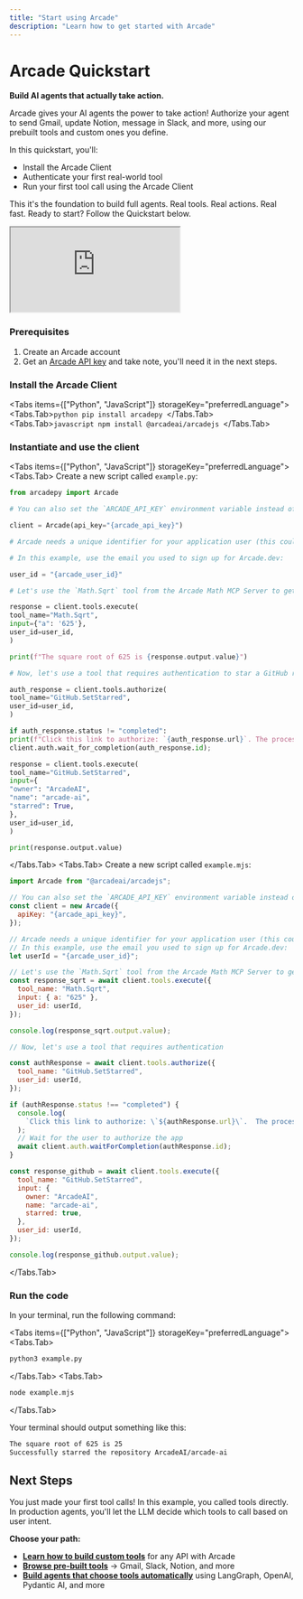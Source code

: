 ```yaml
---
title: "Start using Arcade"
description: "Learn how to get started with Arcade"
---
```



# Arcade Quickstart

<div className="grid grid-cols-1 md:grid-cols-[4fr_3fr] gap-8">
  <div>
<strong>Build AI agents that actually take action.</strong>

Arcade gives your AI agents the power to take action! Authorize your agent to send Gmail, update Notion, message in Slack, and more, using our prebuilt tools and custom ones you define.

In this quickstart, you'll:

- Install the Arcade Client
- Authenticate your first real-world tool
- Run your first tool call using the Arcade Client

This it's the foundation to build full agents. Real tools. Real actions. Real fast.
Ready to start? Follow the Quickstart below.

  </div>
  <iframe
   className="aspect-video w-full max-w-[900px] rounded-xl shadow-2xl"
   src="https://www.youtube.com/embed/USoqJOOUP6c?si=ontrjjatjmqMfTHN"
   title="Arcade Quickstart"
   allow="fullscreen; accelerometer; autoplay; clipboard-write; encrypted-media; gyroscope; picture-in-picture; web-share"
   referrerPolicy="strict-origin-when-cross-origin"
   ></iframe>
</div>

<Steps>

### Prerequisites

1. Create an <SignupLink linkLocation="docs:call-tools-directly">Arcade account</SignupLink>
1. Get an [Arcade API key](/home/api-keys) and take note, you'll need it in the next steps.

### Install the Arcade Client

<Tabs items={["Python", "JavaScript"]} storageKey="preferredLanguage">
  <Tabs.Tab>```python pip install arcadepy ```</Tabs.Tab>
  <Tabs.Tab>```javascript npm install @arcadeai/arcadejs ```</Tabs.Tab>
</Tabs>

### Instantiate and use the client

<Tabs items={["Python", "JavaScript"]} storageKey="preferredLanguage">
<Tabs.Tab>
Create a new script called `example.py`:
```python
from arcadepy import Arcade

# You can also set the `ARCADE_API_KEY` environment variable instead of passing it as a parameter.

client = Arcade(api_key="{arcade_api_key}")

# Arcade needs a unique identifier for your application user (this could be an email address, a UUID, etc).

# In this example, use the email you used to sign up for Arcade.dev:

user_id = "{arcade_user_id}"

# Let's use the `Math.Sqrt` tool from the Arcade Math MCP Server to get the square root of a number.

response = client.tools.execute(
tool_name="Math.Sqrt",
input={"a": '625'},
user_id=user_id,
)

print(f"The square root of 625 is {response.output.value}")

# Now, let's use a tool that requires authentication to star a GitHub repository

auth_response = client.tools.authorize(
tool_name="GitHub.SetStarred",
user_id=user_id,
)

if auth_response.status != "completed":
print(f"Click this link to authorize: `{auth_response.url}`. The process will continue once you have authorized the app." ) # Wait for the user to authorize the app
client.auth.wait_for_completion(auth_response.id);

response = client.tools.execute(
tool_name="GitHub.SetStarred",
input={
"owner": "ArcadeAI",
"name": "arcade-ai",
"starred": True,
},
user_id=user_id,
)

print(response.output.value)

````
</Tabs.Tab>
<Tabs.Tab>
Create a new script called `example.mjs`:
```javascript
import Arcade from "@arcadeai/arcadejs";

// You can also set the `ARCADE_API_KEY` environment variable instead of passing it as a parameter.
const client = new Arcade({
  apiKey: "{arcade_api_key}",
});

// Arcade needs a unique identifier for your application user (this could be an email address, a UUID, etc).
// In this example, use the email you used to sign up for Arcade.dev:
let userId = "{arcade_user_id}";

// Let's use the `Math.Sqrt` tool from the Arcade Math MCP Server to get the square root of a number.
const response_sqrt = await client.tools.execute({
  tool_name: "Math.Sqrt",
  input: { a: "625" },
  user_id: userId,
});

console.log(response_sqrt.output.value);

// Now, let's use a tool that requires authentication

const authResponse = await client.tools.authorize({
  tool_name: "GitHub.SetStarred",
  user_id: userId,
});

if (authResponse.status !== "completed") {
  console.log(
    `Click this link to authorize: \`${authResponse.url}\`.  The process will continue once you have authorized the app.`,
  );
  // Wait for the user to authorize the app
  await client.auth.waitForCompletion(authResponse.id);
}

const response_github = await client.tools.execute({
  tool_name: "GitHub.SetStarred",
  input: {
    owner: "ArcadeAI",
    name: "arcade-ai",
    starred: true,
  },
  user_id: userId,
});

console.log(response_github.output.value);
````

</Tabs.Tab>
</Tabs>

### Run the code

In your terminal, run the following command:

<Tabs items={["Python", "JavaScript"]} storageKey="preferredLanguage">
<Tabs.Tab>

```bash
python3 example.py
```

</Tabs.Tab>
<Tabs.Tab>

```bash
node example.mjs
```

</Tabs.Tab>
</Tabs>

Your terminal should output something like this:

```bash
The square root of 625 is 25
Successfully starred the repository ArcadeAI/arcade-ai
```

</Steps>

## Next Steps

You just made your first tool calls! In this example, you called tools directly. In production agents, you'll let the LLM decide which tools to call based on user intent.

**Choose your path:**

- **[Learn how to build custom tools](/home/build-tools/create-a-mcp-server)** for any API with Arcade
- **[Browse pre-built tools](/mcp-servers)** → Gmail, Slack, Notion, and more
- **[Build agents that choose tools automatically](/home/agent-frameworks-overview)** using LangGraph, OpenAI, Pydantic AI, and more
